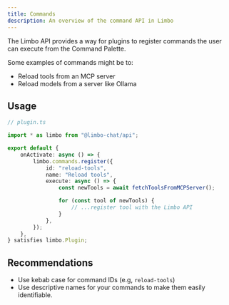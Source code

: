 ```yaml
---
title: Commands
description: An overview of the command API in Limbo
---
```


The Limbo API provides a way for plugins to register commands the user can execute from the Command Palette.

Some examples of commands might be to:

- Reload tools from an MCP server
- Reload models from a server like Ollama

## Usage

```ts {7-17}
// plugin.ts

import * as limbo from "@limbo-chat/api";

export default {
	onActivate: async () => {
		limbo.commands.register({
			id: "reload-tools",
			name: "Reload tools",
			execute: async () => {
				const newTools = await fetchToolsFromMCPServer();

				for (const tool of newTools) {
					// ...register tool with the Limbo API
				}
			},
		});
	},
} satisfies limbo.Plugin;
```

## Recommendations

- Use kebab case for command IDs (e.g, `reload-tools`)
- Use descriptive names for your commands to make them easily identifiable.
